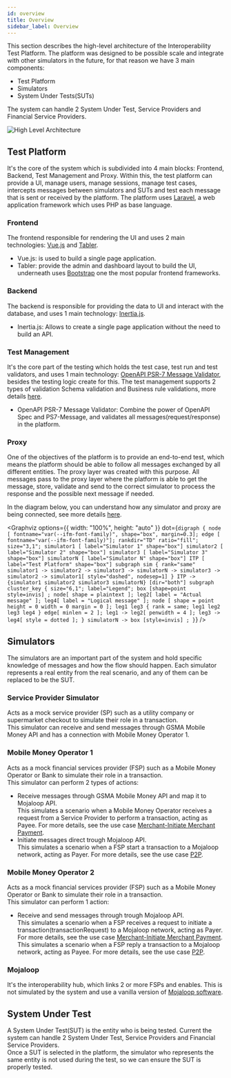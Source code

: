 ```yaml
---
id: overview
title: Overview
sidebar_label: Overview
---
```


This section describes the high-level architecture of the Interoperability Test Platform.
The platform was designed to be possible scale and integrate with other simulators in the future, for that reason we have 3 main components:
  - Test Platform
  - Simulators
  - System Under Tests(SUTs)

The system can handle 2 System Under Test, Service Providers and Financial Service Providers.

![High Level Architecture](/img/architecture_high_level.png)

## Test Platform

It's the core of the system which is subdivided into 4 main blocks: Frontend, Backend, Test Management and Proxy. Within this, the test platform can provide a UI, manage users, manage sessions, manage test cases, intercepts messages between simulators and SUTs and test each message that is sent or received by the platform.
The platform uses [Laravel](https://laravel.com/), a web application framework which uses PHP as base language.

### Frontend

The frontend responsible for rendering the UI and uses 2 main technologies: [Vue.js](https://vuejs.org/) and [Tabler](https://tabler.io/).

*   Vue.js: is used to build a single page application.
*   Tabler: provide the admin and dashboard layout to build the UI, underneath uses [Bootstrap](https://getbootstrap.com/) one the most popular frontend frameworks.

### Backend

The backend is responsible for providing the data to UI and interact with the database, and uses 1 main technology: [Inertia.js](https://inertiajs.com/).

*   Inertia.js: Allows to create a single page application without the need to build an API.

### Test Management

It's the core part of the testing which holds the test case, test run and test validators, and uses 1 main technology: [OpenAPI PSR-7 Message Validator](https://github.com/thephpleague/openapi-psr7-validator), besides the testing logic create for this.
The test management supports 2 types of validation Schema validation and Business rule validations, more details [here]().

*   OpenAPI PSR-7 Message Validator: Combine the power of OpenAPI Spec and PS7-Message, and validates all messages(request/response) in the platform.

### Proxy

One of the objectives of the platform is to provide an end-to-end test, which means the platform should be able to follow all messages exchanged by all different entities.
The proxy layer was created with this purpose.
All messages pass to the proxy layer where the platform is able to get the message, store, validate and send to the correct simulator to process the response and the possible next message if needed.

In the diagram below, you can understand how any simulator and proxy are being connected, see more details [here](/howconnectionswork).


<Graphviz
  options={{ width: "100%", height: "auto" }}
  dot={`
    digraph {
      node [ fontname="var(--ifm-font-family)", shape="box", margin=0.3];
      edge [ fontname="var(--ifm-font-family)"];
      rankdir="TD"
      ratio="fill";
      size="3,1";
      simulator1 [ label="Simulator 1" shape="box"]
      simulator2 [ label="Simulator 2" shape="box"]
      simulator3 [ label="Simulator 3" shape="box"]
      simulatorN [ label="Simulator N" shape="box"]
      ITP [ label="Test Platform" shape="box"]
      subgraph sim {
        rank="same"
        simulator1 -> simulator2 -> simulator3 -> simulatorN -> simulator3 -> simulator2 -> simulator1[ style="dashed", nodesep=1]
      }
      ITP -> {simulator1 simulator2 simulator3 simulatorN} [dir="both"]
      subgraph cluster_key {
        size="6,1";
        label="Legend";
        box [shape=point style=invis] ;
        node[ shape = plaintext ];
        leg2[ label = "Actual message" ];
        leg4[ label = "Logical message" ];
        node [ shape = point height = 0 width = 0 margin = 0 ];
        leg1 leg3
        { rank = same; leg1 leg2 leg3 leg4 }
        edge[ minlen = 2 ];
        leg1 -> leg2[ penwidth = 4 ];
        leg3 -> leg4[ style = dotted ];
      }
      simulatorN -> box [style=invis] ;
    }
`}
/>

## Simulators

The simulators are an important part of the system and hold specific knowledge of messages and how the flow should happen.
Each simulator represents a real entity from the real scenario, and any of them can be replaced to be the SUT.

### Service Provider Simulator

Acts as a mock service provider (SP) such as a utility company or supermarket checkout to simulate their role in a transaction.<br />
This simulator can receive and send messages through GSMA Mobile Money API and has a connection with Mobile Money Operator 1.

### Mobile Money Operator 1
Acts as a mock financial services provider (FSP) such as a Mobile Money Operator or Bank to simulate their role in a transaction.<br />
This simulator can perform 2 types of actions:
  - Receive messages through GSMA Mobile Money API and map it to Mojaloop API.<br />
  This simulates a scenario when a Mobile Money Operator receives a request from a Service Provider to perform a transaction, acting as Payee. For more details, see the use case [Merchant-Initiate Merchant Payment](/uclist#mimp).
  - Initiate messages direct trough Mojaloop API.<br />
  This simulates a scenario when a FSP start a transaction to a Mojaloop network, acting as Payer. For more details, see the use case [P2P](/uclist#p2p).

### Mobile Money Operator 2
Acts as a mock financial services provider (FSP) such as a Mobile Money Operator or Bank to simulate their role in a transaction.<br />
This simulator can perform 1 action:
  - Receive and send messages through trough Mojaloop API.<br />
  This simulates a scenario when a FSP receives a request to initiate a transaction(transactionRequest) to a Mojaloop network, acting as Payer. For more details, see the use case [Merchant-Initiate Merchant Payment](/uclist#mimp). <br />
  This simulates a scenario when a FSP reply a transaction to a Mojaloop network, acting as Payee. For more details, see the use case [P2P](/uclist#p2p).

### Mojaloop
It's the interoperability hub, which links 2 or more FSPs and enables. This is not simulated by the system and use a vanilla version of [Mojaloop software](https://mojaloop.io/).

## System Under Test

A System Under Test(SUT) is the entity who is being tested. Current the system can handle 2 System Under Test, Service Providers and Financial Service Providers.<br />
Once a SUT is selected in the platform, the simulator who represents the same entity is not used during the test, so we can ensure the SUT is properly tested.
